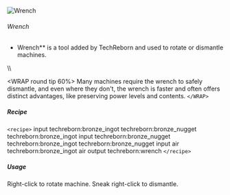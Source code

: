 ![Wrench](/mods/techreborn/wrench.png)

###### Wrench

- Wrench** is a tool added by TechReborn and used to rotate or
        dismantle machines.

\\\\

\<WRAP round tip 60%\> Many machines require the wrench to safely
dismantle, and even where they don\'t, the wrench is faster and often
offers distinct advantages, like preserving power levels and contents.
`</WRAP>`

##### Recipe

`<recipe>` input techreborn:bronze_ingot techreborn:bronze_nugget
techreborn:bronze_ingot input techreborn:bronze_nugget
techreborn:bronze_ingot techreborn:bronze_nugget input air
techreborn:bronze_ingot air output techreborn:wrench `</recipe>`

##### Usage

Right-click to rotate machine. Sneak right-click to dismantle.
